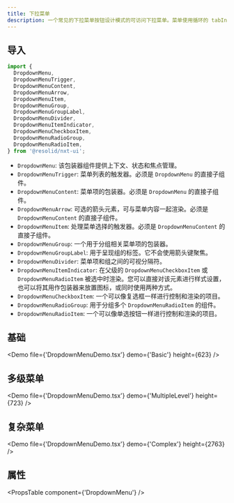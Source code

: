 ```yaml
---
title: 下拉菜单
description: 一个常见的下拉菜单按钮设计模式的可访问下拉菜单。菜单使用循环的 tabIndex 来进行焦点管理。
---
```


## 导入

```javascript
import {
  DropdownMenu,
  DropdownMenuTrigger,
  DropdownMenuContent,
  DropdownMenuArrow,
  DropdownMenuItem,
  DropdownMenuGroup,
  DropdownMenuGroupLabel,
  DropdownMenuDivider,
  DropdownMenuItemIndicator,
  DropdownMenuCheckboxItem,
  DropdownMenuRadioGroup,
  DropdownMenuRadioItem,
} from '@resolid/nxt-ui';
```

- `DropdownMenu`: 该包装器组件提供上下文、状态和焦点管理。
- `DropdownMenuTrigger`: 菜单列表的触发器。必须是 `DropdownMenu` 的直接子组件。
- `DropdownMenuContent`: 菜单项的包装器。必须是 `DropdownMenu` 的直接子组件。
- `DropdownMenuArrow`: 可选的箭头元素，可与菜单内容一起渲染。必须是 `DropdownMenuContent` 的直接子组件。
- `DropdownMenuItem`: 处理菜单选择的触发器。必须是 `DropdownMenuContent` 的直接子组件。
- `DropdownMenuGroup`: 一个用于分组相关菜单项的包装器。
- `DropdownMenuGroupLabel`: 用于呈现组的标签。它不会使用箭头键聚焦。
- `DropdownMenuDivider`: 菜单项和组之间的可视分隔符。
- `DropdownMenuItemIndicator`: 在父级的 `DropdownMenuCheckboxItem` 或 `DropdownMenuRadioItem` 被选中时渲染。您可以直接对该元素进行样式设置，也可以将其用作包装器来放置图标，或同时使用两种方式。
- `DropdownMenuCheckboxItem`: 一个可以像复选框一样进行控制和渲染的项目。
- `DropdownMenuRadioGroup`: 用于分组多个 `DropdownMenuRadioItem` 的组件。
- `DropdownMenuRadioItem`: 一个可以像单选按钮一样进行控制和渲染的项目。

## 基础

<Demo file={'DropdownMenuDemo.tsx'} demo={'Basic'} height={623} />

## 多级菜单

<Demo file={'DropdownMenuDemo.tsx'} demo={'MultipleLevel'} height={723} />

## 复杂菜单

<Demo file={'DropdownMenuDemo.tsx'} demo={'Complex'} height={2763} />

## 属性

<PropsTable component={'DropdownMenu'} />
